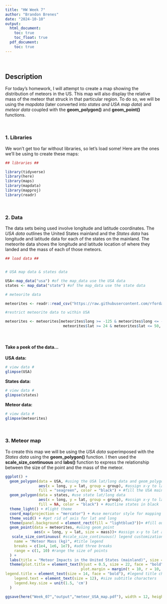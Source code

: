 ```yaml
---
title: "HW Week 7"
author: "Brandon Brenes"
date: "2024-10-10"
output:
  html_document:
    toc: true
    toc_float: true
  pdf_document:
    toc: true
---
```


<br>

## **Description**
For today's homework, I will attempt to create a map showing the distribution of meteors in the US. This map will also display the relative mass of the meteor that struck in that particular region. To do so, we will be using the _mapdata_ (later converted into _states and USA map data_) and _meteor data_ coupled with the **geom_polygon()** and **geom_point()** functions.

<br>

### 1. Libraries

We won't get too far without libraries, so let's load some! Here are the ones we'll be using to create these maps:

```r

## libraries ##

library(tidyverse)
library(here)
library(maps)
library(mapdata)
library(mapproj)
library(readr)

```

<br>

### 2. Data
The data sets being used involve longitude and latitude coordinates. The _USA data_ outlines the United States mainland and the _States data_ has longitude and latitude data for each of the states on the mainland. The meteorite data shows the longitude and latitude location of where they landed and the mass of each of those meteors.

```r

## load data ##


# USA map data & states data

USA<-map_data("usa") #of the map_data use the USA data
states <- map_data("state") #of the map_data use the state data

# meteorite data

meteorites <- readr::read_csv("https://raw.githubusercontent.com/rfordatascience/tidytuesday/master/data/2019/2019-06-11/meteorites.csv")

#restrict meteorite data to within USA

meteorites <- meteorites[meteorites$long >= -125 & meteorites$long <= -66 &
                          meteorites$lat >= 24 & meteorites$lat <= 50, ]

```

<br>

#### Take a peek of the data...

**USA data:**

```r
# view data #
glimpse(USA)
```

**States data:**

```r
# view data #
glimpse(states)
```

**Meteor data:**

```r
# view data #
glimpse(meteorites)
```

<br>

### 3. Meteor map
To create this map we will be using the _USA data_ superimposed with the _States data_ using the **geom_polygon()** function. I then used the **scale_size_continuous** and **labs()** function to express the relationship between the size of the point and the mass of the meteor.

```r
ggplot() +
  geom_polygon(data = USA, #using the USA lat/long data and geom_polygon function to create shape of USA
               aes(x = long, y = lat, group = group), #assign x-y to lat and long
               fill = "seagreen", color = "black") + #fill the USA mainland outline with color and outline with black
  geom_polygon(data = states, #use state lat/long data
               aes(x = long, y = lat, group = group), #assign x-y to lat and long
               fill = NA, color = "black") + #outline states in black
  theme_light() + #light theme
  coord_map(projection = "mercator") + #use mercator style for mapping
  theme_void() + #get rid of axis for lat and long
  theme(panel.background = element_rect(fill = "lightblue3"))+ #fill outside background with blue
  geom_point(data = meteorites, #using geom_point 
             aes(x = long, y = lat, size = mass))+ #assign x-y to lat and long, size of point associated by mass
   scale_size_continuous( #scale_size_continuous() legend customization 
    name = "Meteor Mass (kg)", #title legend            
    breaks = c(1e4, 1e6, 1e7), #add three breaks
    range = c(1, 10) #range the size of points
  ) +
  labs(title = "Meteor Impacts in the United States (mainland)", size = "Meteor Mass (kg)")+ #titles
  theme(plot.title = element_text(hjust = 0.5, size = 22, face = "bold", margin = margin(b = 20)),
                                  plot.margin = margin(t = 10, r = 10, b = 10, l = 50), #add margins 
legend.title = element_text(size = 14, face = "bold"), #legend title characters
    legend.text = element_text(size = 12), #size subtitle characters
    legend.key.size = unit(1.5, 'cm')
  )

```

```r
ggsave(here("Week_07","output","meteor_USA_map.pdf"), width = 12, height = 8)
```



